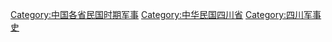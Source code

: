[[Category:中国各省民国时期军事|Category:中国各省民国时期军事]]
[[Category:中华民国四川省|Category:中华民国四川省]]
[[Category:四川军事史|Category:四川军事史]]